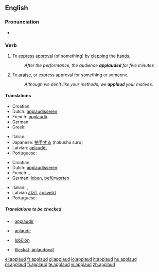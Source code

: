 ==English==

===Pronunciation===
*{{audio|en-us-applaud.ogg|Audio (US)}}

===Verb===
{{en-verb}}

# {{context|transitive|intransitive}} To [[express]] [[approval]] (of something) by [[clap|clapping]] the [[hand]]s.
#:''After the performance, the audience '''applauded''' for five minutes''
# {{context|transitive|intransitive}} To [[praise]], or express approval for something or someone.
#:''Although we don't like your methods, we '''applaud''' your motives.''

====Translations====
{{trans-top|To express approval by clapping}}
* Croatian: {{t-|hr|aplaudirati}}
* Dutch: [[applaudisseren]]
* French: [[applaudir]]
* German: {{t+|de|applaudieren}}
* Greek: {{t+|el|χειροκροτώ|sc=Grek}}
{{trans-mid}}
* Italian: {{t+|it|applaudire}}
* Japanese: [[拍手する]] (hakushu suru)
* Latvian: [[aplaudēt]]
* Portuguese: {{t+|pt|aplaudir}}
{{trans-bottom}}

{{trans-top|To praise, or express approval by words}}
* Croatian: {{t-|hr|aplaudirati}}
* Dutch: [[applaudisseren]]
* French: {{t+|fr|louer}}, {{t+|fr|approuver}}
* German: [[loben]], [[befürworten]]
{{trans-mid}}
* Italian: {{t+|it|lodare}}, {{t+|it|approvare}}
* Latvian [[atzīt]], [[apsveikt]]
* Portuguese: {{t+|pt|aplaudir}}
{{trans-bottom}}

=====Translations to be checked=====
{{checktrans}}
*{{ttbc|Interlingua}}: [[applaudir]]
*{{ttbc|Spanish}}: [[aplaudir]]
*{{ttbc|Volapük}}: [[lobülön]]
*{{ttbc|Slovak}}: [[tlieskať, aplaudovať]]

[[el:applaud]]
[[fr:applaud]]
[[gl:applaud]]
[[io:applaud]]
[[it:applaud]]
[[hu:applaud]]
[[pl:applaud]]
[[fi:applaud]]
[[te:applaud]]
[[vi:applaud]]
[[zh:applaud]]